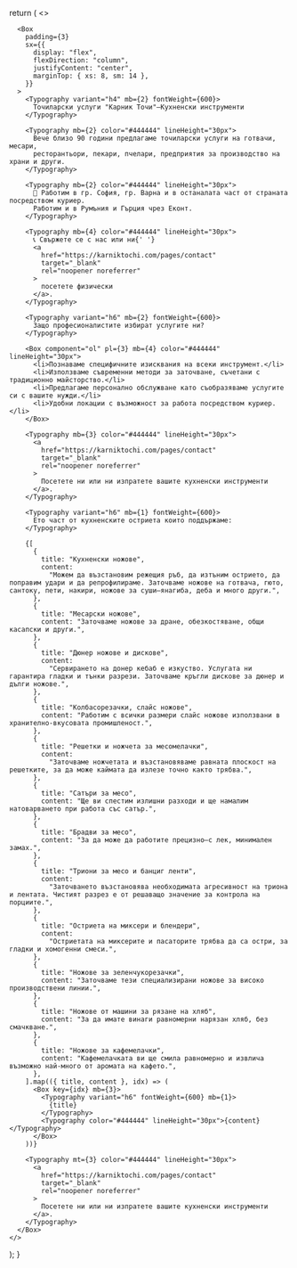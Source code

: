 
  return (
    <>
      <Head>
        <title>Точиларски услуги "Карник Точи"—Кухненски инструменти | Karnik Tochi</title>
      </Head>

      <Box
        padding={3}
        sx={{
          display: "flex",
          flexDirection: "column",
          justifyContent: "center",
          marginTop: { xs: 8, sm: 14 },
        }}
      >
        <Typography variant="h4" mb={2} fontWeight={600}>
          Точиларски услуги "Карник Точи"—Кухненски инструменти
        </Typography>

        <Typography mb={2} color="#444444" lineHeight="30px">
          Вече близо 90 години предлагаме точиларски услуги на готвачи, месари,
          ресторантьори, пекари, пчелари, предприятия за производство на храни и други.
        </Typography>

        <Typography mb={2} color="#444444" lineHeight="30px">
          📍 Работим в гр. София, гр. Варна и в останалата част от страната посредством куриер.
          Работим и в Румъния и Гърция чрез Еконт.
        </Typography>

        <Typography mb={4} color="#444444" lineHeight="30px">
          📞 Свържете се с нас или ни{' '}
          <a
            href="https://karniktochi.com/pages/contact"
            target="_blank"
            rel="noopener noreferrer"
          >
            посетете физически
          </a>.
        </Typography>

        <Typography variant="h6" mb={2} fontWeight={600}>
          Защо професионалистите избират услугите ни?
        </Typography>

        <Box component="ol" pl={3} mb={4} color="#444444" lineHeight="30px">
          <li>Познаваме специфичните изисквания на всеки инструмент.</li>
          <li>Използваме съвременни методи за заточване, съчетани с традиционно майсторство.</li>
          <li>Предлагаме персонално обслужване като съобразяваме услугите си с вашите нужди.</li>
          <li>Удобни локации с възможност за работа посредством куриер.</li>
        </Box>

        <Typography mb={3} color="#444444" lineHeight="30px">
          <a
            href="https://karniktochi.com/pages/contact"
            target="_blank"
            rel="noopener noreferrer"
          >
            Посетете ни или ни изпратете вашите кухненски инструменти
          </a>.
        </Typography>

        <Typography variant="h6" mb={1} fontWeight={600}>
          Ето част от кухненските остриета които поддържаме:
        </Typography>

        {[
          {
            title: "Кухненски ножове",
            content:
              "Можем да възстановим режещия ръб, да изтъним острието, да поправим удари и да репрофилираме. Заточваме ножове на готвача, гюто, сантоку, пети, накири, ножове за суши—янагиба, деба и много други.",
          },
          {
            title: "Месарски ножове",
            content: "Заточваме ножове за дране, обезкостяване, общи касапски и други.",
          },
          {
            title: "Дюнер ножове и дискове",
            content:
              "Сервирането на донер кебаб е изкуство. Услугата ни гарантира гладки и тънки разрези. Заточваме кръгли дискове за дюнер и дълги ножове.",
          },
          {
            title: "Колбасорезачки, слайс ножове",
            content: "Работим с всички размери слайс ножове използвани в хранително-вкусовата промишленост.",
          },
          {
            title: "Решетки и ножчета за месомелачки",
            content:
              "Заточваме ножчетата и възстановяваме равната плоскост на решетките, за да може каймата да излезе точно както трябва.",
          },
          {
            title: "Сатъри за месо",
            content: "Ще ви спестим излишни разходи и ще намалим натоварването при работа със сатър.",
          },
          {
            title: "Брадви за месо",
            content: "За да може да работите прецизно—с лек, минимален замах.",
          },
          {
            title: "Триони за месо и банциг ленти",
            content:
              "Заточването възстановява необходимата агресивност на триона и лентата. Чистият разрез е от решаващо значение за контрола на порциите.",
          },
          {
            title: "Остриета на миксери и блендери",
            content:
              "Остриетата на миксерите и пасаторите трябва да са остри, за гладки и хомогенни смеси.",
          },
          {
            title: "Ножове за зеленчукорезачки",
            content: "Заточваме тези специализирани ножове за високо производствени линии.",
          },
          {
            title: "Ножове от машини за рязане на хляб",
            content: "За да имате винаги равномерни нарязан хляб, без смачкване.",
          },
          {
            title: "Ножове за кафемелачки",
            content: "Кафемелачката ви ще смила равномерно и извлича възможно най-много от аромата на кафето.",
          },
        ].map(({ title, content }, idx) => (
          <Box key={idx} mb={3}>
            <Typography variant="h6" fontWeight={600} mb={1}>
              {title}
            </Typography>
            <Typography color="#444444" lineHeight="30px">{content}</Typography>
          </Box>
        ))}

        <Typography mt={3} color="#444444" lineHeight="30px">
          <a
            href="https://karniktochi.com/pages/contact"
            target="_blank"
            rel="noopener noreferrer"
          >
            Посетете ни или ни изпратете вашите кухненски инструменти
          </a>.
        </Typography>
      </Box>
    </>

);
}
